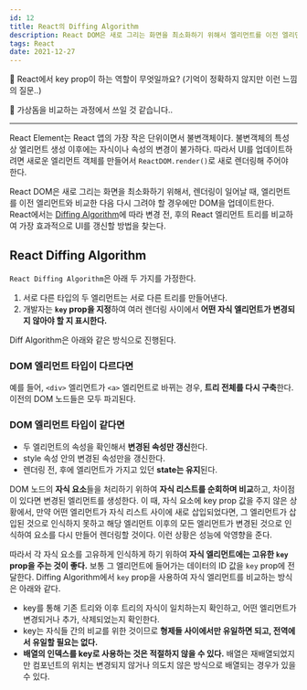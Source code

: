 ```yaml
---
id: 12
title: React의 Diffing Algorithm
description: React DOM은 새로 그리는 화면을 최소화하기 위해서 엘리먼트를 이전 엘리먼트와 비교해서 필요한 경우에만 DOM을 업데이트하며, Diffing Algorithm에 따라 변경 전, 후의 React 엘리먼트 트리를 비교하여 가장 효과적으로 UI를 갱신할 방법을 찾는다.
tags: React
date: 2021-12-27
---
```


🤵 React에서 key prop이 하는 역할이 무엇일까요? (기억이 정확하지 않지만 이런 느낌의 질문..)

👩 가상돔을 비교하는 과정에서 쓰일 것 같습니다..

---

React Element는 React 앱의 가장 작은 단위이면서 불변객체이다. 불변객체의 특성 상 엘리먼트 생성 이후에는 자식이나 속성의 변경이 불가하다. 따라서 UI를 업데이트하려면 새로운 엘리먼트 객체를 만들어서 `ReactDOM.render()`로 새로 렌더링해 주어야 한다.

React DOM은 새로 그리는 화면을 최소화하기 위해서, 렌더링이 일어날 때, 엘리먼트를 이전 엘리먼트와 비교한 다음 다시 그려야 할 경우에만 DOM을 업데이트한다. React에서는 [Diffing Algorithm](https://ko.reactjs.org/docs/reconciliation.html#the-diffing-algorithm)에 따라 변경 전, 후의 React 엘리먼트 트리를 비교하여 가장 효과적으로 UI를 갱신할 방법을 찾는다.

## React Diffing Algorithm

`React Diffing Algorithm`은 아래 두 가지를 가정한다.

1. 서로 다른 타입의 두 엘리먼트는 서로 다른 트리를 만들어낸다.
2. 개발자는 **`key` prop을 지정**하여 여러 렌더링 사이에서 **어떤 자식 엘리먼트가 변경되지 않아야 할 지 표시한다.**

Diff Algorithm은 아래와 같은 방식으로 진행된다.

### DOM 엘리먼트 타입이 다르다면

예를 들어, `<div>` 엘리먼트가 `<a>` 엘리먼트로 바뀌는 경우, **트리 전체를 다시 구축**한다. 이전의 DOM 노드들은 모두 파괴된다.

### DOM 엘리먼트 타입이 같다면

- 두 엘리먼트의 속성을 확인해서 **변경된 속성만 갱신**한다.
- style 속성 안의 변경된 속성만을 갱신한다.
- 렌더링 전, 후에 엘리먼트가 가지고 있던 **state는 유지**된다.

DOM 노드의 **자식 요소**들을 처리하기 위하여 **자식 리스트를 순회하며 비교**하고, 차이점이 있다면 변경된 엘리먼트를 생성한다. 이 때, 자식 요소에 key prop 값을 주지 않은 상황에서, 만약 어떤 엘리먼트가 자식 리스트 사이에 새로 삽입되었다면, 그 엘리먼트가 삽입된 것으로 인식하지 못하고 해당 엘리먼트 이후의 모든 엘리먼트가 변경된 것으로 인식하여 요소를 다시 만들어 렌더링할 것이다. 이런 상황은 성능에 악영향을 준다.

따라서 각 자식 요소를 고유하게 인식하게 하기 위하여 **자식 엘리먼트에는 고유한 `key` prop을 주는 것이 좋다.** 보통 그 엘리먼트에 들어가는 데이터의 ID 값을 `key` prop에 전달한다. Diffing Algorithm에서 `key` prop을 사용하여 자식 엘리먼트를 비교하는 방식은 아래와 같다.

- key를 통해 기존 트리와 이후 트리의 자식이 일치하는지 확인하고, 어떤 엘리먼트가 변경되거나 추가, 삭제되었는지 확인한다.
- key는 자식들 간의 비교를 위한 것이므로 **형제들 사이에서만 유일하면 되고, 전역에서 유일할 필요는 없다.**
- **배열의 인덱스를 key로 사용하는 것은 적절하지 않을 수 있다.** 배열은 재배열되었지만 컴포넌트의 위치는 변경되지 않거나 의도치 않은 방식으로 배열되는 경우가 있을 수 있다.

